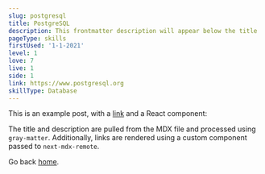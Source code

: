 ```yaml
---
slug: postgresql
title: PostgreSQL
description: This frontmatter description will appear below the title
pageType: skills
firstUsed: '1-1-2021'
level: 1
love: 7
live: 1
side: 1
link: https://www.postgresql.org
skillType: Database
---
```


This is an example post, with a [link](https://nextjs.org) and a React component:

The title and description are pulled from the MDX file and processed using `gray-matter`. Additionally, links are rendered using a custom component passed to `next-mdx-remote`.

Go back [home](/).
